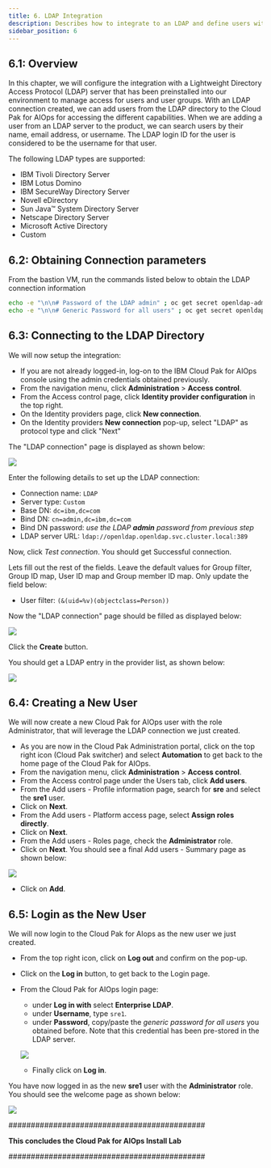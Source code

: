 ```yaml
---
title: 6. LDAP Integration
description: Describes how to integrate to an LDAP and define users with roles
sidebar_position: 6
---
```


## 6.1: Overview

In this chapter, we will configure the integration with a Lightweight Directory
Access Protocol (LDAP) server that has been preinstalled into our environment to
manage access for users and user groups. With an LDAP connection created, we can
add users from the LDAP directory to the Cloud Pak for AIOps for accessing the
different capabilities. When we are adding a user from an LDAP server to the
product, we can search users by their name, email address, or username. The LDAP
login ID for the user is considered to be the username for that user.

The following LDAP types are supported:

- IBM Tivoli Directory Server
- IBM Lotus Domino
- IBM SecureWay Directory Server
- Novell eDirectory
- Sun Java™ System Directory Server
- Netscape Directory Server
- Microsoft Active Directory
- Custom

## 6.2: Obtaining Connection parameters

From the bastion VM, run the commands listed below to obtain the LDAP connection
information

```sh
echo -e "\n\n# Password of the LDAP admin" ; oc get secret openldap-admin-secret --template={{.data.password}} -n openldap | base64 --decode ; echo -e "\n"
echo -e "\n\n# Generic Password for all users" ; oc get secret openldap-users-secret --template={{.data.password}} -n openldap | base64 --decode ; echo -e "\n"
```

## 6.3: Connecting to the LDAP Directory

We will now setup the integration:

- If you are not already logged-in, log-on to the IBM Cloud Pak for AIOps
  console using the admin credentials obtained previously.
- From the navigation menu, click **Administration** > **Access control**.
- From the Access control page, click **Identity provider configuration** in the
  top right.
- On the Identity providers page, click **New connection**.
- On the Identity providers **New connection** pop-up, select "LDAP" as protocol
  type and click "Next"

The "LDAP connection" page is displayed as shown below:

![](images/ldap-empty.png)

Enter the following details to set up the LDAP connection:

- Connection name: `LDAP`
- Server type: `Custom`
- Base DN: `dc=ibm,dc=com`
- Bind DN: `cn=admin,dc=ibm,dc=com`
- Bind DN password: _use the LDAP **admin** password from previous step_
- LDAP server URL: `ldap://openldap.openldap.svc.cluster.local:389`

Now, click _Test connection_. You should get Successful connection.

Lets fill out the rest of the fields. Leave the default values for Group filter,
Group ID map, User ID map and Group member ID map. Only update the field below:

- User filter: `(&(uid=%v)(objectclass=Person))`

Now the "LDAP connection" page should be filled as displayed below:

![](images/ldap-complete.png)

Click the **Create** button.

You should get a LDAP entry in the provider list, as shown below:

![](images/ldap-list.png)

## 6.4: Creating a New User

We will now create a new Cloud Pak for AIOps user with the role Administrator,
that will leverage the LDAP connection we just created.

- As you are now in the Cloud Pak Administration portal, click on the top right
  icon (Cloud Pak switcher) and select **Automation** to get back to the home
  page of the Cloud Pak for AIOps.
- From the navigation menu, click **Administration** > **Access control**.
- From the Access control page under the Users tab, click **Add users**.
- From the Add users - Profile information page, search for **sre** and select
  the **sre1** user.
- Click on **Next**.
- From the Add users - Platform access page, select **Assign roles directly**.
- Click on **Next**.
- From the Add users - Roles page, check the **Administrator** role.
- Click on **Next**. You should see a final Add users - Summary page as shown
  below:

![](images/add-user.png)

- Click on **Add**.

## 6.5: Login as the New User

We will now login to the Cloud Pak for AIops as the new user we just created.

- From the top right icon, click on **Log out** and confirm on the pop-up.
- Click on the **Log in** button, to get back to the Login page.
- From the Cloud Pak for AIOps login page:

  - under **Log in with** select **Enterprise LDAP**.
  - under **Username**, type `sre1`.
  - under **Password**, copy/paste the _generic password for all users_ you
    obtained before. Note that this credential has been pre-stored in the LDAP
    server.

  ![](images/sre1-login.png)

  - Finally click on **Log in**.

You have now logged in as the new **sre1** user with the **Administrator** role.
You should see the welcome page as shown below:

![](images/sre1-welcome.png)

############################################

**This concludes the Cloud Pak for AIOps Install Lab**

############################################
